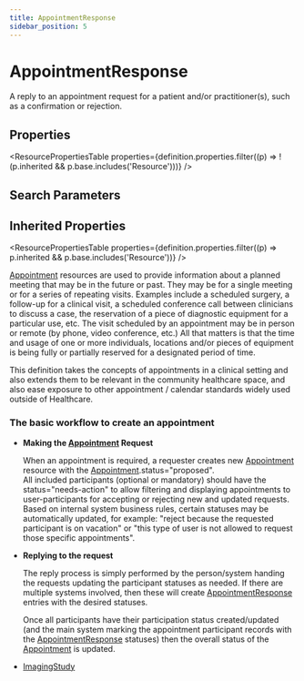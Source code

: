 ```yaml
---
title: AppointmentResponse
sidebar_position: 5
---
```


# AppointmentResponse

A reply to an appointment request for a patient and/or practitioner(s), such as a confirmation or rejection.

<Tabs queryString="section">
<TabItem value="schema" label="Schema" default>


## Properties


<ResourcePropertiesTable properties={definition.properties.filter((p) => !(p.inherited && p.base.includes('Resource')))} />

## Search Parameters

<SearchParamsTable searchParams={definition.searchParameters} />

## Inherited Properties

<ResourcePropertiesTable properties={definition.properties.filter((p) => p.inherited && p.base.includes('Resource'))} />

</TabItem>
  <TabItem value="usage" label="Usage">
    <div>   <a name="scope"></a>      <p>    <a href="/docs/api/fhir/resources/appointment">Appointment</a> resources are used to provide information about    a planned meeting that may be in the future or past.  They may be for a single meeting or   for a series of repeating visits.  Examples include a scheduled surgery, a follow-up for a   clinical visit, a scheduled conference call between clinicians to discuss a case, the reservation   of a piece of diagnostic equipment for a particular use, etc.  The visit scheduled by an appointment   may be in person or remote (by phone, video conference, etc.)  All that matters is that the time and   usage of one or more individuals, locations and/or pieces of equipment is being fully or partially   reserved for a designated period of time.   </p>   <p>   This definition takes the concepts of appointments in a clinical setting and also extends   them to be relevant in the community healthcare space, and also ease exposure to other   appointment / calendar standards widely used outside of Healthcare.   </p>   <a name="basic-workflow"></a>   <h3 class="self-link-parent"> The basic workflow to create an appointment <a href="https://www.hl7.org/fhir/appointmentresponse.html#basic-workflow" title="link to here" class="self-link"></a></h3>   <ul>    <li>     <b>Making the <a href="/docs/api/fhir/resources/appointment">Appointment</a> Request</b>     <p>      When an appointment is required, a requester creates new <a href="/docs/api/fhir/resources/appointment">Appointment</a> resource with the <a href="/docs/api/fhir/resources/appointment">Appointment</a>.status="proposed".<br/>      All included participants (optional or mandatory) should have the status="needs-action" to allow filtering and displaying      appointments to user-participants for accepting or rejecting new and updated requests. Based on internal system business rules,      certain statuses may be automatically updated, for example: "reject because the requested participant is on vacation" or       "this type of user is not allowed to request those specific appointments".     </p>    </li>    <li>     <b>Replying to the request</b>     <p>      The reply process is simply performed by the person/system handing the requests updating      the participant statuses as needed. If there are multiple systems involved, then these      will create <a href="/docs/api/fhir/resources/appointmentresponse">AppointmentResponse</a> entries with the desired statuses.     </p>     <p>      Once all participants have their participation status created/updated      (and the main system marking the appointment participant records with the <a href="/docs/api/fhir/resources/appointmentresponse">AppointmentResponse</a>      statuses) then the overall status of the <a href="/docs/api/fhir/resources/appointment">Appointment</a> is updated.     </p>    </li>   </ul>  </div>
    </TabItem>
  
  
  <TabItem value="referencedBy" label="Referenced By">
    <ul><li><a href="/docs/api/fhir/resources/imagingstudy">ImagingStudy</a></li></ul>
    </TabItem>

</Tabs>
